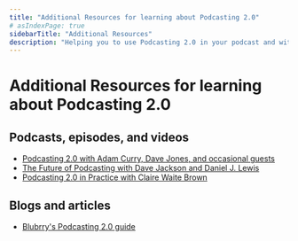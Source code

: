 ```yaml
---
title: "Additional Resources for learning about Podcasting 2.0"
# asIndexPage: true
sidebarTitle: "Additional Resources"
description: "Helping you to use Podcasting 2.0 in your podcast and with your publishing tool or podcast-hosting provider."
---
```


# Additional Resources for learning about Podcasting 2.0

## Podcasts, episodes, and videos

- [Podcasting 2.0 with Adam Curry, Dave Jones, and occasional guests](https://podcastindex.org/podcast/920666)
- [The Future of Podcasting with Dave Jackson and Daniel J. Lewis](https://futureofpodcasting.net)
- [Podcasting 2.0 in Practice with Claire Waite Brown](https://www.creativityfound.co.uk/podcasting)

## Blogs and articles

- [Blubrry's Podcasting 2.0 guide](https://blubrry.com/support/podcasting-2-0-introduction/)
